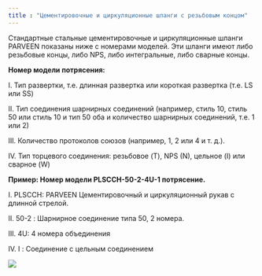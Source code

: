 ```yaml
---
title : "Цементировочные и циркуляционные шланги с резьбовым концом"
---
```


Стандартные стальные цементировочные и циркуляционные шланги PARVEEN показаны ниже с номерами моделей. Эти шланги имеют либо резьбовые концы, либо NPS, либо интегральные, либо сварные концы.

**Номер модели потрясения:**

I. Тип развертки, т.е. длинная развертка или короткая развертка (т.е. LS или SS)

II. Тип соединения шарнирных соединений (например, стиль 10, стиль 50 или стиль 10 и тип 50 оба и количество шарнирных соединений, т.е. 1 или 2)

III. Количество протоколов союзов (например, 1, 2 или 4 и т. д.).

IV. Тип торцевого соединения: резьбовое (T), NPS (N), цельное (I) или сварное (W)

**Пример: Номер модели PLSCCH-50-2-4U-1 потрясение.**

I. PLSCCH: PARVEEN Цементировочный и циркуляционный рукав с длинной стрелой.

II. 50-2 : Шарнирное соединение типа 50, 2 номера.

III. 4U: 4 номера объединения

IV. I : Соединение с цельным соединением

<img src="./cementing-and-circulating-hoses-threaded-end-model.png" />